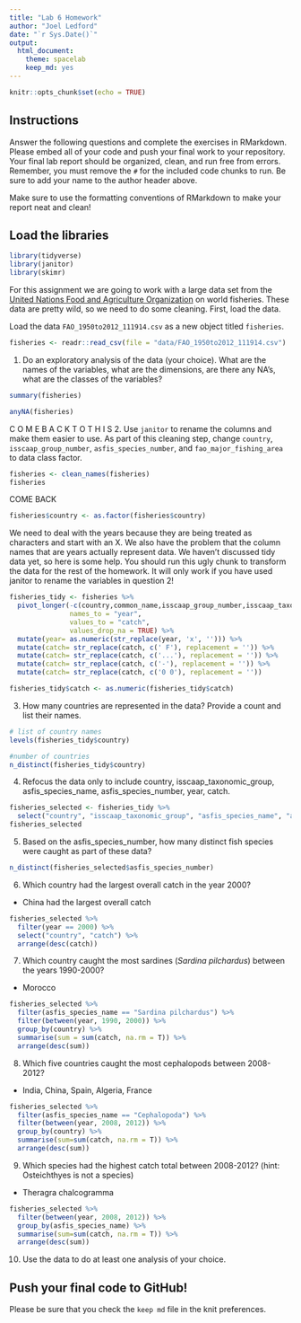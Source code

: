 ```yaml
---
title: "Lab 6 Homework"
author: "Joel Ledford"
date: "`r Sys.Date()`"
output:
  html_document: 
    theme: spacelab
    keep_md: yes
---
```


```r
knitr::opts_chunk$set(echo = TRUE)
```

## Instructions
Answer the following questions and complete the exercises in RMarkdown. Please embed all of your code and push your final work to your repository. Your final lab report should be organized, clean, and run free from errors. Remember, you must remove the `#` for the included code chunks to run. Be sure to add your name to the author header above.  

Make sure to use the formatting conventions of RMarkdown to make your report neat and clean!  

## Load the libraries
```r
library(tidyverse)
library(janitor)
library(skimr)
```

For this assignment we are going to work with a large data set from the [United Nations Food and Agriculture Organization](http://www.fao.org/about/en/) on world fisheries. These data are pretty wild, so we need to do some cleaning. First, load the data.  

Load the data `FAO_1950to2012_111914.csv` as a new object titled `fisheries`.
```r
fisheries <- readr::read_csv(file = "data/FAO_1950to2012_111914.csv")
```

1. Do an exploratory analysis of the data (your choice). What are the names of the variables, what are the dimensions, are there any NA's, what are the classes of the variables?  
```r
summary(fisheries)
```
```r
anyNA(fisheries)
```
C O M E B A C K T O T H I S
2. Use `janitor` to rename the columns and make them easier to use. As part of this cleaning step, change `country`, `isscaap_group_number`, `asfis_species_number`, and `fao_major_fishing_area` to data class factor. 
```r
fisheries <- clean_names(fisheries)
fisheries
```
COME BACK
```r
fisheries$country <- as.factor(fisheries$country)
```

We need to deal with the years because they are being treated as characters and start with an X. We also have the problem that the column names that are years actually represent data. We haven't discussed tidy data yet, so here is some help. You should run this ugly chunk to transform the data for the rest of the homework. It will only work if you have used janitor to rename the variables in question 2!
```r
fisheries_tidy <- fisheries %>% 
  pivot_longer(-c(country,common_name,isscaap_group_number,isscaap_taxonomic_group,asfis_species_number,asfis_species_name,fao_major_fishing_area,measure),
               names_to = "year",
               values_to = "catch",
               values_drop_na = TRUE) %>% 
  mutate(year= as.numeric(str_replace(year, 'x', ''))) %>% 
  mutate(catch= str_replace(catch, c(' F'), replacement = '')) %>% 
  mutate(catch= str_replace(catch, c('...'), replacement = '')) %>% 
  mutate(catch= str_replace(catch, c('-'), replacement = '')) %>% 
  mutate(catch= str_replace(catch, c('0 0'), replacement = ''))

fisheries_tidy$catch <- as.numeric(fisheries_tidy$catch)
```

3. How many countries are represented in the data? Provide a count and list their names.
```r
# list of country names
levels(fisheries_tidy$country)
```
```r
#number of countries
n_distinct(fisheries_tidy$country)
```

4. Refocus the data only to include country, isscaap_taxonomic_group, asfis_species_name, asfis_species_number, year, catch.
```r
fisheries_selected <- fisheries_tidy %>% 
  select("country", "isscaap_taxonomic_group", "asfis_species_name", "asfis_species_number", "year", "catch")
fisheries_selected
```

5. Based on the asfis_species_number, how many distinct fish species were caught as part of these data?
```r
n_distinct(fisheries_selected$asfis_species_number)
```
6. Which country had the largest overall catch in the year 2000?
- China had the largest overall catch 
```r
fisheries_selected %>% 
  filter(year == 2000) %>% 
  select("country", "catch") %>% 
  arrange(desc(catch))
```
7. Which country caught the most sardines (_Sardina pilchardus_) between the years 1990-2000?
- Morocco
```r
fisheries_selected %>% 
  filter(asfis_species_name == "Sardina pilchardus") %>% 
  filter(between(year, 1990, 2000)) %>% 
  group_by(country) %>% 
  summarise(sum = sum(catch, na.rm = T)) %>% 
  arrange(desc(sum))
```

8. Which five countries caught the most cephalopods between 2008-2012?
- India, China, Spain, Algeria, France
```r
fisheries_selected %>% 
  filter(asfis_species_name == "Cephalopoda") %>% 
  filter(between(year, 2008, 2012)) %>% 
  group_by(country) %>% 
  summarise(sum=sum(catch, na.rm = T)) %>% 
  arrange(desc(sum))
```

9. Which species had the highest catch total between 2008-2012? (hint: Osteichthyes is not a species)
- Theragra chalcogramma
```r
fisheries_selected %>% 
  filter(between(year, 2008, 2012)) %>% 
  group_by(asfis_species_name) %>% 
  summarise(sum=sum(catch, na.rm = T)) %>% 
  arrange(desc(sum))
```

10. Use the data to do at least one analysis of your choice.

## Push your final code to GitHub!
Please be sure that you check the `keep md` file in the knit preferences.   
